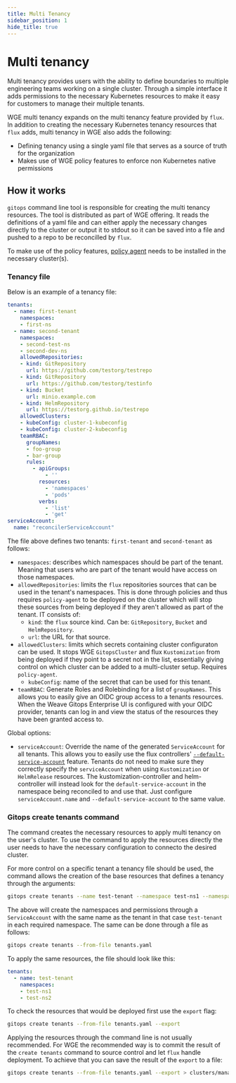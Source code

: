 ```yaml
---
title: Multi Tenancy
sidebar_position: 1
hide_title: true
---
```



# Multi tenancy <TierLabel tiers="enterprise" />

Multi tenancy provides users with the ability to define boundaries to multiple engineering teams working on a single cluster. Through a simple interface it adds permissions to the necessary Kubernetes resources to make it easy for customers to manage their multiple tenants.

WGE multi tenancy expands on the multi tenancy feature provided by `flux`. In addition to creating the necessary Kubernetes tenancy resources that `flux` adds, multi tenancy in WGE also adds the following:
- Defining tenancy using a single yaml file that serves as a source of truth for the organization
- Makes use of WGE policy features to enforce non Kubernetes native permissions


## How it works

`gitops` command line tool is responsible for creating the multi tenancy resources. The tool is distributed as part of WGE offering. It reads the definitions of a yaml file and can either apply the necessary changes directly to the cluster or output it to stdout so it can be saved into a file and pushed to a repo to be reconcilled by `flux`.

To make use of the policy features, [policy agent](../policy/intro.mdx) needs to be installed in the necessary cluster(s). 

### Tenancy file

Below is an example of a tenancy file:

```yaml title="tenancy.yaml"
tenants:
  - name: first-tenant
    namespaces:
    - first-ns
  - name: second-tenant
    namespaces:
    - second-test-ns
    - second-dev-ns
    allowedRepositories:
    - kind: GitRepository
      url: https://github.com/testorg/testrepo
    - kind: GitRepository
      url: https://github.com/testorg/testinfo
    - kind: Bucket
      url: minio.example.com
    - kind: HelmRepository
      url: https://testorg.github.io/testrepo
    allowedClusters:
    - kubeConfig: cluster-1-kubeconfig
    - kubeConfig: cluster-2-kubeconfig
    teamRBAC:
      groupNames:
      - foo-group
      - bar-group
      rules:
        - apiGroups:
            - ''
          resources:
            - 'namespaces'
            - 'pods'
          verbs:
            - 'list'
            - 'get'
serviceAccount:
  name: "reconcilerServiceAccount"
```

The file above defines two tenants: `first-tenant` and `second-tenant` as follows:

- `namespaces`: describes which namespaces should be part of the tenant. Meaning that users who are part of the tenant would have access on those namespaces.
- `allowedRepositories`: limits the `flux` repositories sources that can be used in the tenant's namespaces. This is done through policies and thus requires `policy-agent` to be deployed on the cluster which will stop these sources from being deployed if they aren't allowed as part of the tenant. IT consists of:
  - `kind`: the `flux` source kind. Can be: `GitRepository`, `Bucket` and `HelmRepository`.
  - `url`: the URL for that source.
- `allowedClusters`: limits which secrets containing cluster configuraton can be used. It stops WGE `GitopsCluster` and flux `Kustomization` from being deployed if they point to a secret not in the list, essentially giving control on which cluster can be added to a multi-cluster setup. Requires `policy-agent`.
  - `kubeConfig`: name of the secret that can be used for this tenant.
- `teamRBAC`: Generate Roles and Rolebinding for a list of `groupNames`. This allows you to easily give an OIDC group access to a tenants resources. When the Weave Gitops Enterprise UI is configured with your OIDC provider, tenants can log in and view the status of the resources they have been granted access to.

Global options:

- `serviceAccount`: Override the name of the generated `ServiceAccount` for all tenants. This allows you to easily use the flux controllers' [`--default-service-account`](https://github.com/fluxcd/flux2-multi-tenancy#enforce-tenant-isolation) feature. Tenants do not need to make sure they correctly specify the `serviceAccount` when using `Kustomization` or `HelmRelease` resources. The kustomization-controller and helm-controller will instead look for the `default-service-account` in the namespace being reconciled to and use that. Just configure `serviceAccount.name` and `--default-service-account` to the same value.

### Gitops create tenants command

The command creates the necessary resources to apply multi tenancy on the user's cluster. To use the command to apply the resources directly the user needs to have the necessary configuration to connecto the desired cluster.

For more control on a specific tenant a tenancy file should be used, the command allows the creation of the base resources that defines a tenancy through the arguments:

```bash
gitops create tenants --name test-tenant --namespace test-ns1 --namespace test-ns2
```

The above will create the namespaces and permissions through a `ServiceAccount` with the same name as the tenant in that case `test-tenant` in each required namespace.
The same can be done through a file as follows:

```bash
gitops create tenants --from-file tenants.yaml
```

To apply the same resources, the file should look like this:

```yaml
tenants:
  - name: test-tenant
    namespaces:
    - test-ns1
    - test-ns2
```

To check the resources that would be deployed first use the `export` flag:

```bash
gitops create tenants --from-file tenants.yaml --export
```

Applying the resources through the command line is not usually recommended. For WGE the recommended way is to commit the result of the `create tenants` command to source control and let `flux` handle deployment. To achieve that you can save the result of the `export` to a file:

```bash
gitops create tenants --from-file tenants.yaml --export > clusters/management/tenants.yaml 
```
